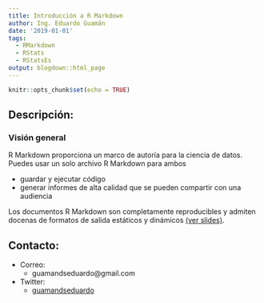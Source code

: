 ```yaml
---
title: Introducción a R Markdown
author: Ing. Eduardo Guamán
date: '2019-01-01'
tags:
  - RMarkdown
  - RStats
  - RStatsEs
output: blogdown::html_page
---
```


```r
knitr::opts_chunk$set(echo = TRUE)
```

## Descripción:

### Visión general

R Markdown proporciona un marco de autoría para la ciencia de datos. Puedes usar un solo archivo R Markdown para ambos

- guardar y ejecutar código
- generar informes de alta calidad que se pueden compartir con una audiencia

Los documentos R Markdown son completamente reproducibles y admiten docenas de formatos de salida estáticos y dinámicos [(ver slides)](/slides/RMarkdown-Introduction.html#1/).

## Contacto:

* Correo: 
    * guamandseduardo@gmail.com
* Twitter:
    * [guamandseduardo](https://twitter.com/guamandseduardo)  
